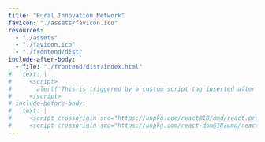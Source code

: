 ```yaml
---
title: "Rural Innovation Network"
favicon: "./assets/favicon.ico"
resources:
  - "./assets"
  - "./favicon.ico"
  - "./frontend/dist"
include-after-body:
  - file: "./frontend/dist/index.html"
#   text: |
#     <script>
#       alert('This is triggered by a custom script tag inserted after </body>');
#     </script>
# include-before-body:
#   text: |
#     <script crossorigin src="https://unpkg.com/react@18/umd/react.production.min.js"></script>
#     <script crossorigin src="https://unpkg.com/react-dom@18/umd/react-dom.production.min.js"></script>
---
```



<div class="embedded-content side-bar">
<!--
And here's some more stuff to say about the network.
Should we drop a micro dashboard here? <br />
-->
<tableau-viz
  src="https://10ax.online.tableau.com/t/ruralinnovation/views/RINcommunitytechinvestment/RINcommunityVCfundedtech_1?:origin=card_share_link&:embed=n4?:origin=card_share_link"
  device="desktop"
  width="600px"
  height="calc(100vh - 200px)"
  style="margin: 0 -2px; background-color: transparent !important;"
  toolbar="bottom" >
</tableau-viz>
</div>

